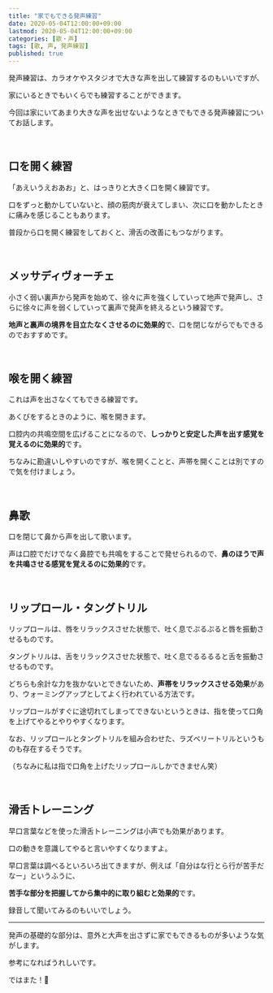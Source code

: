 ```yaml
---
title: "家でもできる発声練習"
date: 2020-05-04T12:00:00+09:00
lastmod: 2020-05-04T12:00:00+09:00
categories: [歌・声]
tags: [歌, 声, 発声練習]
published: true
---
```


発声練習は、カラオケやスタジオで大きな声を出して練習するのもいいですが、

家にいるときでもいくらでも練習することができます。

今回は家にいてあまり大きな声を出せないようなときでもできる発声練習についてお話します。

<!--more-->

<br/>

## 口を開く練習

「あえいうえおあお」と、はっきりと大きく口を開く練習です。

口をずっと動かしていないと、顔の筋肉が衰えてしまい、次に口を動かしたときに痛みを感じることもあります。

普段から口を開く練習をしておくと、滑舌の改善にもつながります。

<br/>

## メッサディヴォーチェ

小さく弱い裏声から発声を始めて、徐々に声を強くしていって地声で発声し、さらに徐々に声を弱くしていって裏声で発声を終えるという練習です。

**地声と裏声の境界を目立たなくさせるのに効果的**で、口を閉じながらでもできるのでおすすめです。

<relpos link="messa-di-voce" />

<br/>

## 喉を開く練習

これは声を出さなくてもできる練習です。

あくびをするときのように、喉を開きます。

口腔内の共鳴空間を広げることになるので、**しっかりと安定した声を出す感覚を覚えるのに効果的**です。

ちなみに勘違いしやすいのですが、喉を開くことと、声帯を開くことは別ですので気を付けましょう。

<br/>

## 鼻歌

口を閉じて鼻から声を出して歌います。

声は口腔でだけでなく鼻腔でも共鳴をすることで発せられるので、**鼻のほうで声を共鳴させる感覚を覚えるのに効果的**です。

<br/>

## リップロール・タングトリル

リップロールは、唇をリラックスさせた状態で、吐く息でぷるぷると唇を振動させるものです。

タングトリルは、舌をリラックスさせた状態で、吐く息でるるるると舌を振動させるものです。

どちらも余計な力を抜かないとできないため、**声帯をリラックスさせる効果**があり、ウォーミングアップとしてよく行われている方法です。

リップロールがすぐに途切れてしまってできないというときは、指を使って口角を上げてやるとやりやすくなります。

なお、リップロールとタングトリルを組み合わせた、ラズベリートリルというものも存在するそうです。

（ちなみに私は指で口角を上げたリップロールしかできません笑）

<br/>

## 滑舌トレーニング

早口言葉などを使った滑舌トレーニングは小声でも効果があります。

口の動きを意識してやると言いやすくなりますよ。

早口言葉は調べるといろいろ出てきますが、例えば「自分はな行とら行が苦手だなー」というふうに、

**苦手な部分を把握してから集中的に取り組むと効果的**です。

録音して聞いてみるのもいいでしょう。

<relpos link="analyze-voice" />

---

発声の基礎的な部分は、意外と大声を出さずに家でもできるものが多いような気がします。

参考になればうれしいです。

ではまた！👋
